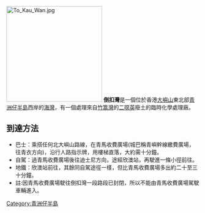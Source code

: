 {{noteTA
|1=zh:二噁英; zh-hans:二恶英; zh-hant:二噁英; zh-tw:戴奧辛;
}}
{{Unreferenced |time=2008-02-20T01:40:46+00:00 }}
[[File:To_Kau_Wan.jpg|250px]]
'''倒扣灣'''是一個位於香港[[大嶼山|大嶼山]]東北部[[青洲仔半島|青洲仔半島]]西岸的[[海灣|海灣]]，有一個處理來自[[竹篙灣|竹篙灣]]的[[二噁英|二噁英]]廢土的臨時化學處理廠。
==到達方法==
*巴士：乘搭任何北大嶼山路線，在青馬收費廣場(城巴稱青嶼幹線繳費廣場，往青衣方向)，沿行人路指示牌，用樓梯直落，大約需十分鐘。
*自駕：過青馬收費廣場後往迪士尼方向，途經欣澳站，再駛進一條小徑前往。
*地鐵：欣澳站前往，其餘同自駕途徑一樣，但比青馬收費廣場多出約二十至三十分鐘。
*註:因青馬收費廣場駛往倒扣灣一段路段已封閉，所以不能由青馬收費廣場駕駛車輛進入。


{{香港海灣}}
{{HK-geo-stub}}
[[Category:青洲仔半島|Category:青洲仔半島]]